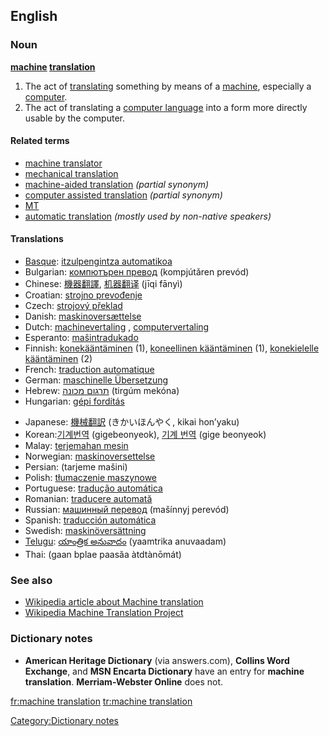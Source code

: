 ==English==
===Noun===
'''[[machine]] [[translation]]'''

# The act of [[translate|translating]] something by means of a [[machine]], especially a [[computer]].
# The act of translating a [[computer language]] into a form more directly usable by the computer.

====Related terms====
*[[machine translator]]
*[[mechanical translation]] {{obsolete}}
*[[machine-aided translation]] ''(partial synonym)''
*[[computer assisted translation]] ''(partial synonym)''
*[[MT]] {{abbreviation}}
*[[automatic translation]] ''(mostly used by non-native speakers)''

====Translations====
{{trans-top|Machine translation}}
*[[Basque]]: [[itzulpengintza automatikoa]]
*Bulgarian: [[компютърен превод]] (kompjútǎren prevód) {{m}}
*Chinese: [[機器翻譯]], [[机器翻译]] (jīqi fānyì)
*Croatian: [[strojno prevođenje]] {{n}}
*Czech: [[strojový překlad]] {{m}}
*Danish: [[maskinoversættelse]] {{g|Danish}}
*Dutch: [[machinevertaling]] {{f}}, [[computervertaling]] {{f}}
*Esperanto: [[maŝintradukado]]
*Finnish: [[konekääntäminen]] (1), [[koneellinen kääntäminen]] (1), [[konekielelle kääntäminen]] (2)
*French: [[traduction automatique]] {{f}}
*German: [[maschinelle Übersetzung]] {{f}}
*Hebrew: [[תרגום מכונה]] (tirgúm mekóna) {{m}}
*Hungarian: [[gépi fordítás]]
{{trans-mid}}
*Japanese: [[機械翻訳]] (きかいほんやく, kikai hon’yaku)
*Korean:[[기계번역]] (gigebeonyeok), [[기계 번역]] (gige beonyeok)
*Malay: [[terjemahan mesin]]
*Norwegian: [[maskinoversettelse]] {{m}}
*Persian: {{FAchar|[[ترجمه ماشینی]]}} (tarjeme mašini)
*Polish: [[tłumaczenie maszynowe]] {{n}}
*Portuguese: [[tradução automática]] {{f}}
*Romanian: [[traducere automată]] {{f}}
*Russian: [[машинный перевод]] (mašínnyj perevód) {{m}}
*Spanish: [[traducción automática]] {{f}}
*Swedish: [[maskinöversättning]] {{c}}
*[[Telugu]]: [[యాంత్రిక అనువాదం]] (yaamtrika anuvaadam)
*Thai: {{THchar|[[การแปลภาษาอัตโนมัติ]]}} (gaan bplae paasăa àtdtànōmát)
{{trans-bottom}}

===See also===
*[[w:Machine translation|Wikipedia article about Machine translation]]
*[[m:Wikipedia Machine Translation Project|Wikipedia Machine Translation Project]]

===Dictionary notes=== 
*'''American Heritage Dictionary''' (via answers.com), '''Collins Word Exchange''', and '''MSN Encarta Dictionary''' have an entry for '''machine translation'''. '''Merriam-Webster Online''' does not.
[[Category:Dictionary notes]]

[[fr:machine translation]]
[[tr:machine translation]]